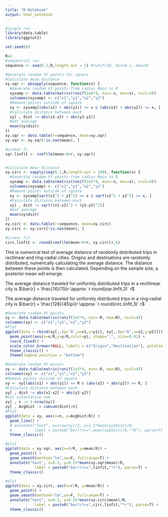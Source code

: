 ```yaml
---
title: "R Notebook"
output: html_notebook
---
```


```r
#Single run
library(data.table)
library(ggplot2)

set.seed(0)

R=1
#sequential run
sequence <- seq(0.1,R,length.out = 1) #runif(10, min=0.1, max=R) 

#Generate random XY points for square
#Calculate mean distance
xy.sqr <- pbsapply(sequence, function(x) {
  #Generate random XY points from radius Rmin to R
  xysamp <- data.table(matrix(runif(1e6*4, min=-x, max=x), ncol=4))
  colnames(xysamp) <- c("x1","y1","x2","y2")
  #Remove points outside of square
  xy <- xysamp[(abs(x1) + abs(y1)) <= x & (abs(x2) + abs(y2)) <= x, ]
  #Calculate distance between each
  xy[ , dist := abs(x1-x2) + abs(y1-y2)]
  #Get average
  mean(xy$dist)
})
xy.sqr <- data.table(r=sequence, mean=xy.sqr)
xy.sqr <- xy.sqr[!is.nan(mean), ]

#Linear fi
sqr.linfit <- coef(lm(mean~0+r, xy.sqr))


#Calculate mean distance
xy.circ <- sapply(seq(0.1,R,length.out = 100), function(x) {
  #Generate random XY points from radius Rmin to R
  xysamp <- data.table(matrix(runif(1e5*4, min=-x, max=x), ncol=4))
  colnames(xysamp) <- c("x1","y1","x2","y2")
  #Remove points outside of square
  xy <- xysamp[sqrt(x1^2 + y1^2) <= x & sqrt(x2^2 + y2^2) <= x, ]
  #Calculate distance between each
  xy[ , dist := sqrt((x1-x2)^2 + (y1-y2)^2)]
  #Get average
  mean(xy$dist)
})
xy.circ <- data.table(r=sequence, mean=xy.circ)
xy.circ <- xy.circ[!is.nan(mean), ]

#Linear fit
circ.linfit <- round(coef(lm(mean~0+r, xy.circ)),6)

```

This is numerical test of average distance of randomly distributed trips in rectlinear and ring-radial cities. Origins and destinations are randomly distributed, numerically calculating the average distance. The distance between these points is then calculated. Depending on the sample size, a posterior mean will emerge. 

The average distance traveled for uniformly distributed trips in a rectilinear city is $\bar{r} = \frac{14}{15}r \approx `r round(sqr.linfit,3)` r$

The average distance traveled for uniformly distributed trips in a ring-radial city is $\bar{r} = \frac{128}{45\pi}r \approx `r round(circ.linfit,3)` r$


```r
#Generate random XY points
xy <- data.table(matrix(runif(1e5*4, min=-R, max=R), ncol=4))
colnames(xy) <- c("x1","y1","x2","y2")
#Plot
ggplot(data = rbind(xy[,.(p='O',x=x1,y=y1)], xy[,.(p='D',x=x2,y=y2)])) + 
  geom_point(aes(x=x/R,y=y/R,color=p), shape=".", size=0.01) +
  coord_fixed() +
  scale_color_brewer(NULL, labels = c("Origin","Destination"), palette = "Set1") +
  theme_classic() +
  theme(legend.position = "bottom")

```

```r
#Generate random XY points
xy <- data.table(matrix(runif(1e5*4, min=-R, max=R), ncol=4))
colnames(xy) <- c("x1","y1","x2","y2")
#Remove points outside of square
xy <- xy[(abs(x1) + abs(y1)) <= R & (abs(x2) + abs(y2)) <= R, ]
#Calculate distance between each
xy[ , dist := abs(x1-x2) + abs(y1-y2)]
#Get culmulative sum
xy[ , n := 1:nrow(xy)]
xy[ , AvgDist := cumsum(dist)/n]
#Plot
ggplot(data = xy, aes(x=n, y=AvgDist/R)) + 
  geom_line() +
  # annotate("text", x=nrow(xy)/2, y=1.1*mean(xy$dist)/R,
  #          label = paste0("bar(r)==",mean(xy$dist)/R,"*R"), parse=T) +
  theme_classic()
```     



```r
#plot
ggplot(data = xy.sqr, aes(x=r/R, y=mean/R)) + 
  geom_point() +
  geom_smooth(method="lm",se=F, fullrange=T) +
  annotate("text", x=0.5, y=0.25*mean(xy.sqr$mean)/R,
             label = paste0("bar(r)==",linfit,"*r"), parse=T) +
  theme_classic()
```


```r
#plot
ggplot(data = xy.circ, aes(x=r/R, y=mean/R)) + 
  geom_point() +
  geom_smooth(method="lm",se=F, fullrange=T) +
  annotate("text", x=0.5, y=0.25*mean(xy.circ$mean)/R,
             label = paste0("bar(r)==",circ.linfit,"*r"), parse=T) +
  theme_classic()
```
